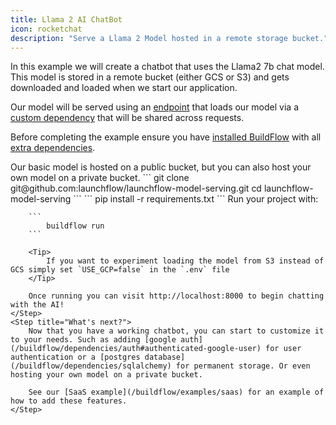 ```yaml
---
title: Llama 2 AI ChatBot
icon: rocketchat
description: "Serve a Llama 2 Model hosted in a remote storage bucket."
---
```


In this example we will create a chatbot that uses the Llama2 7b chat model. This model is stored in a remote bucket (either GCS or S3) and gets downloaded and loaded when we start our application.

Our model will be served using an [endpoint](/buildflow/programming-guide/endpoints) that loads our model via a [custom dependency](/buildflow/programming-guide/dependencies) that will be shared across requests.


Before completing the example ensure you have [installed BuildFlow](/buildflow/programming-guide/install)
with all [extra dependencies](/buildflow/programming-guide/install#extra-dependencies).

<Tip>
    Our basic model is hosted on a public bucket, but you can also host your own model on a private bucket.
</Tip>

<Steps>
    <Step title="Clone the GitHub Repo">
    ```
    git clone git@github.com:launchflow/launchflow-model-serving.git
    cd launchflow-model-serving
    ```
    </Step>
    <Step title="Install your requirements">
        ```
            pip install -r requirements.txt
        ```
    </Step>
    <Step title="Run your project">
        Run your project with:

        ```
            buildflow run
        ```

        <Tip>
            If you want to experiment loading the model from S3 instead of GCS simply set `USE_GCP=false` in the `.env` file
        </Tip>

        Once running you can visit http://localhost:8000 to begin chatting with the AI!
    </Step>
    <Step title="What's next?">
        Now that you have a working chatbot, you can start to customize it to your needs. Such as adding [google auth](/buildflow/dependencies/auth#authenticated-google-user) for user authentication or a [postgres database](/buildflow/dependencies/sqlalchemy) for permanent storage. Or even hosting your own model on a private bucket.

        See our [SaaS example](/buildflow/examples/saas) for an example of how to add these features.
    </Step>
</Steps>